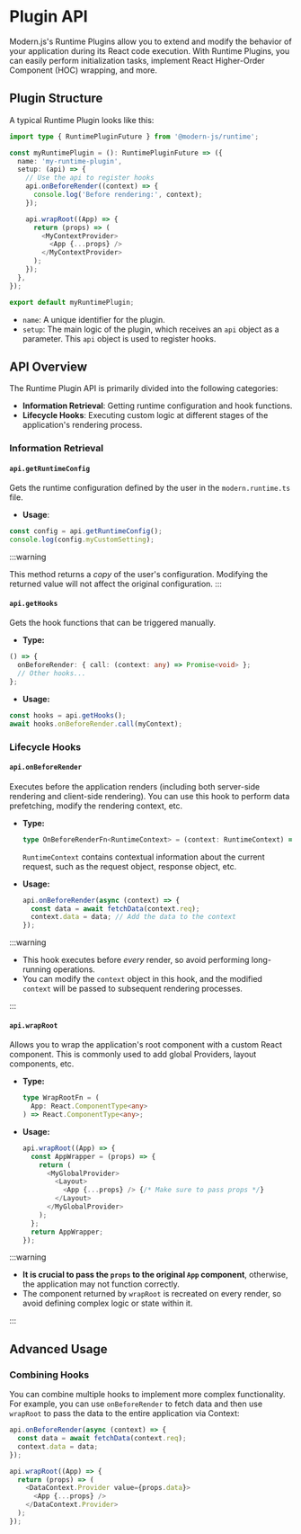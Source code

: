 # Plugin API

Modern.js's Runtime Plugins allow you to extend and modify the behavior of your application during its React code execution.  With Runtime Plugins, you can easily perform initialization tasks, implement React Higher-Order Component (HOC) wrapping, and more.

## Plugin Structure

A typical Runtime Plugin looks like this:

```ts
import type { RuntimePluginFuture } from '@modern-js/runtime';

const myRuntimePlugin = (): RuntimePluginFuture => ({
  name: 'my-runtime-plugin',
  setup: (api) => {
    // Use the api to register hooks
    api.onBeforeRender((context) => {
      console.log('Before rendering:', context);
    });

    api.wrapRoot((App) => {
      return (props) => (
        <MyContextProvider>
          <App {...props} />
        </MyContextProvider>
      );
    });
  },
});

export default myRuntimePlugin;

```

-   `name`:  A unique identifier for the plugin.
-   `setup`: The main logic of the plugin, which receives an `api` object as a parameter.  This `api` object is used to register hooks.

## API Overview

The Runtime Plugin API is primarily divided into the following categories:

-   **Information Retrieval**:  Getting runtime configuration and hook functions.
-   **Lifecycle Hooks**:  Executing custom logic at different stages of the application's rendering process.

### Information Retrieval

#### `api.getRuntimeConfig`

Gets the runtime configuration defined by the user in the `modern.runtime.ts` file.

-   **Usage**:

```ts
const config = api.getRuntimeConfig();
console.log(config.myCustomSetting);
```

:::warning

This method returns a *copy* of the user's configuration. Modifying the returned value will not affect the original configuration.
:::

#### `api.getHooks`

Gets the hook functions that can be triggered manually.

-   **Type:**

```ts
() => {
  onBeforeRender: { call: (context: any) => Promise<void> };
  // Other hooks...
};
```

-   **Usage:**

```ts
const hooks = api.getHooks();
await hooks.onBeforeRender.call(myContext);
```

### Lifecycle Hooks

#### `api.onBeforeRender`

Executes before the application renders (including both server-side rendering and client-side rendering).  You can use this hook to perform data prefetching, modify the rendering context, etc.

-   **Type:**

    ```ts
    type OnBeforeRenderFn<RuntimeContext> = (context: RuntimeContext) => Promise<void> | void;
    ```
    `RuntimeContext` contains contextual information about the current request, such as the request object, response object, etc.

-   **Usage:**

    ```ts
    api.onBeforeRender(async (context) => {
      const data = await fetchData(context.req);
      context.data = data; // Add the data to the context
    });
    ```

:::warning

- This hook executes before *every* render, so avoid performing long-running operations.
- You can modify the `context` object in this hook, and the modified `context` will be passed to subsequent rendering processes.

:::

#### `api.wrapRoot`

Allows you to wrap the application's root component with a custom React component.  This is commonly used to add global Providers, layout components, etc.

-   **Type:**

    ```ts
    type WrapRootFn = (
      App: React.ComponentType<any>
    ) => React.ComponentType<any>;
    ```

-   **Usage:**

    ```ts
    api.wrapRoot((App) => {
      const AppWrapper = (props) => {
        return (
          <MyGlobalProvider>
            <Layout>
              <App {...props} /> {/* Make sure to pass props */}
            </Layout>
          </MyGlobalProvider>
        );
      };
      return AppWrapper;
    });
    ```
:::warning

-   **It is crucial to pass the `props` to the original `App` component**, otherwise, the application may not function correctly.
-   The component returned by `wrapRoot` is recreated on every render, so avoid defining complex logic or state within it.

:::

## Advanced Usage

### Combining Hooks

You can combine multiple hooks to implement more complex functionality. For example, you can use `onBeforeRender` to fetch data and then use `wrapRoot` to pass the data to the entire application via Context:

```ts
api.onBeforeRender(async (context) => {
  const data = await fetchData(context.req);
  context.data = data;
});

api.wrapRoot((App) => {
  return (props) => (
    <DataContext.Provider value={props.data}>
      <App {...props} />
    </DataContext.Provider>
  );
});
```
